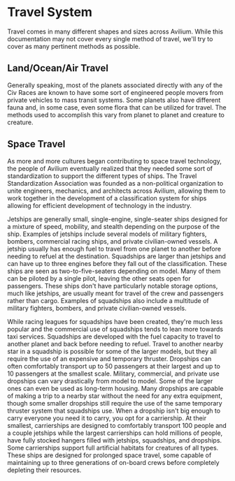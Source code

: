 
# Travel System

Travel comes in many different shapes and sizes across Avilium. While this documentation may not cover every single method of travel, we'll try to cover as many pertinent methods as possible. 

## Land/Ocean/Air Travel

Generally speaking, most of the planets associated directly with any of the Civ Races are known to have some sort of engineered people movers from private vehicles to mass transit systems. Some planets also have different fauna and, in some case, even some flora that can be utilized for travel. The methods used to accomplish this vary from planet to planet and creature to creature.

## Space Travel

As more and more cultures began contributing to space travel technology, the people of Avilium eventually realized that they needed some sort of standardization to support the different types of ships. The Travel Standardization Association was founded as a non-political organization to unite engineers, mechanics, and architects across Avilium, allowing them to work together in the development of a classification system for ships allowing for efficient development of technology in the industry.

<Tabs>
  <TabItem value="jetships" label="Jetships" default>
Jetships are generally small, single-engine, single-seater ships designed for a mixture of speed, mobility, and stealth depending on the purpose of the ship. Examples of jetships include several models of military fighters, bombers, commercial racing ships, and private civilian-owned vessels. A jetship usually has enough fuel to travel from one planet to another before needing to refuel at the destination.
  </TabItem>
  <TabItem value="squadships" label="Squadships">
Squadships are larger than jetships and can have up to three engines before they fall out of the classification. These ships are seen as two-to-five-seaters depending on model. Many of them can be piloted by a single pilot, leaving the other seats open for passengers. These ships don't have particularly notable storage options, much like jetships, are usually meant for travel of the crew and passengers rather than cargo. Examples of squadships also include a multitude of military fighters, bombers, and private civilian-owned vessels. 

While racing leagues for squadships have been created, they're much less popular and the commercial use of squadships tends to lean more towards taxi services. Squadships are developed with the fuel capacity to travel to another planet and back before needing to refuel. Travel to another nearby star in a squadship is possible for some of the larger models, but they all require the use of an expensive and temporary thruster.
  </TabItem>
  <TabItem value="dropships" label="Dropships">
Dropships can often comfortably transport up to 50 passengers at their largest and up to 10 passengers at the smallest scale. Military, commercial, and private use dropships can vary drastically from model to model. Some of the larger ones can even be used as long-term housing. Many dropships are capable of making a trip to a nearby star without the need for any extra equipment, though some smaller dropships still require the use of the same temporary thruster system that squadships use.
  </TabItem>
  <TabItem value="carrierships" label="Carrierships">
When a dropship isn't big enough to carry everyone you need it to carry, you opt for a carriership. At their smallest, carrierships are designed to comfortably transport 100 people and a couple jetships while the largest carrierships can hold millions of people, have fully stocked hangers filled with jetships, squadships, and dropships. Some carrierships support full artificial habitats for creatures of all types. These ships are designed for prolonged space travel, some capable of maintaining up to three generations of on-board crews before completely depleting their resources.
  </TabItem>
</Tabs>